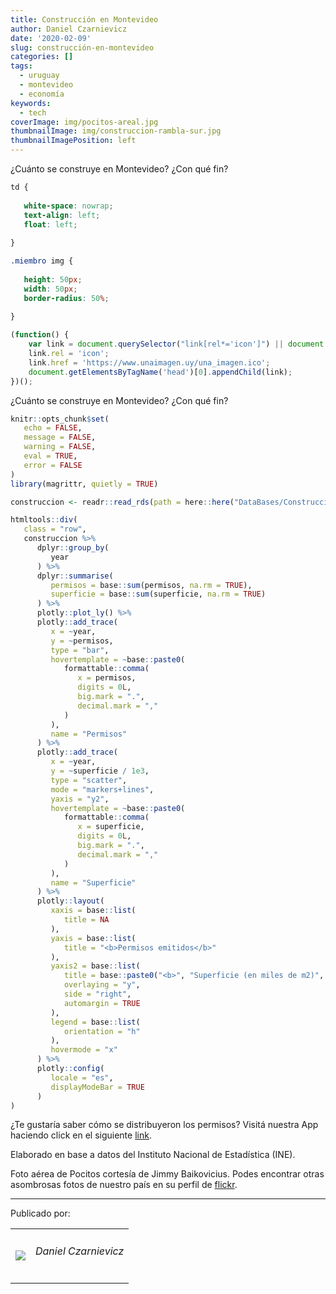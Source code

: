 ```yaml
---
title: Construcción en Montevideo
author: Daniel Czarnievicz
date: '2020-02-09'
slug: construcción-en-montevideo
categories: []
tags:
  - uruguay
  - montevideo
  - economía
keywords:
  - tech
coverImage: img/pocitos-areal.jpg
thumbnailImage: img/construccion-rambla-sur.jpg
thumbnailImagePosition: left
---
```


¿Cuánto se construye en Montevideo? ¿Con qué fin?

<!--more-->

<link rel="icon" href="http://www.unaimagen.uy/una_imagen.svg"/>

```css
td {
   
   white-space: nowrap;
   text-align: left;
   float: left;
   
}

.miembro img {
   
   height: 50px;
   width: 50px;
   border-radius: 50%;
   
}
```

```js
(function() {
    var link = document.querySelector("link[rel*='icon']") || document.createElement('link');
    link.rel = 'icon';
    link.href = 'https://www.unaimagen.uy/una_imagen.ico';
    document.getElementsByTagName('head')[0].appendChild(link);
})();
```

¿Cuánto se construye en Montevideo? ¿Con qué fin?

```r
knitr::opts_chunk$set(
   echo = FALSE,
   message = FALSE,
   warning = FALSE,
   eval = TRUE,
   error = FALSE
)
library(magrittr, quietly = TRUE)
```

```r
construccion <- readr::read_rds(path = here::here("DataBases/Construcción/construccion.rds"))
```

```r
htmltools::div(
   class = "row",
   construccion %>% 
      dplyr::group_by(
         year
      ) %>% 
      dplyr::summarise(
         permisos = base::sum(permisos, na.rm = TRUE),
         superficie = base::sum(superficie, na.rm = TRUE)
      ) %>% 
      plotly::plot_ly() %>% 
      plotly::add_trace(
         x = ~year,
         y = ~permisos,
         type = "bar",
         hovertemplate = ~base::paste0(
            formattable::comma(
               x = permisos,
               digits = 0L,
               big.mark = ".",
               decimal.mark = ","
            )
         ),
         name = "Permisos"
      ) %>% 
      plotly::add_trace(
         x = ~year,
         y = ~superficie / 1e3,
         type = "scatter",
         mode = "markers+lines",
         yaxis = "y2",
         hovertemplate = ~base::paste0(
            formattable::comma(
               x = superficie,
               digits = 0L,
               big.mark = ".",
               decimal.mark = ","
            )
         ),
         name = "Superficie"
      ) %>% 
      plotly::layout(
         xaxis = base::list(
            title = NA
         ),
         yaxis = base::list(
            title = "<b>Permisos emitidos</b>"
         ),
         yaxis2 = base::list(
            title = base::paste0("<b>", "Superficie (en miles de m2)", "</b>"),
            overlaying = "y",
            side = "right",
            automargin = TRUE
         ),
         legend = base::list(
            orientation = "h"
         ),
         hovermode = "x"
      ) %>% 
      plotly::config(
         locale = "es",
         displayModeBar = TRUE
      )
)
```

¿Te gustaría saber cómo se distribuyeron los permisos? Visitá nuestra App haciendo click en el siguiente [link](https://daczarne.shinyapps.io/DashConstruccion/).

Elaborado en base a datos del Instituto Nacional de Estadística (INE).

Foto aérea de Pocitos cortesía de Jimmy Baikovicius. Podes encontrar otras asombrosas fotos de nuestro país en su perfil de [flickr](https://www.flickr.com/photos/jikatu/).

***

Publicado por:

<table>
<tr>
<td class="miembro"><img src="/img/DanielCzarnievicz.jpg"/></td>
<td class="miembro"><h6>Daniel Czarnievicz</h6></td>
</tr>
<table>
